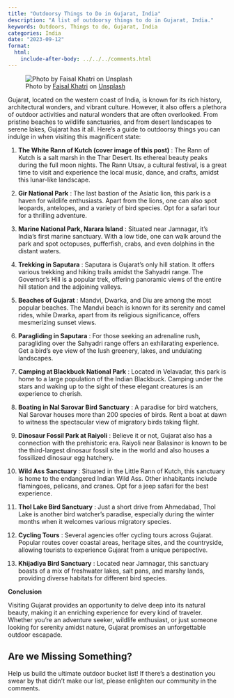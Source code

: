 ```yaml
---
title: "Outdoorsy Things to Do in Gujarat, India"
description: "A list of outdoorsy things to do in Gujarat, India."
keywords: Outdoors, Things to do, Gujarat, India
categories: India
date: "2023-09-12"
format:
  html:
    include-after-body: ../../../comments.html
---
```


![Photo by <a href="https://unsplash.com/@faisalkhatri?utm_source=unsplash&utm_medium=referral&utm_content=creditCopyText">Faisal Khatri</a> on <a href="https://unsplash.com/photos/r1uu-H6ko-o?utm_source=unsplash&utm_medium=referral&utm_content=creditCopyText">Unsplash</a>](https://images.unsplash.com/photo-1669015881702-951de590db31?ixlib=rb-4.0.3&ixid=M3wxMjA3fDB8MHxwaG90by1wYWdlfHx8fGVufDB8fHx8fA%3D%3D&auto=format&fit=crop&w=2940&q=80){fig-alt="Photo of a camel pulling a cart with people in it at Rann of Kutch, Gujarat, India" .preview-image}

Gujarat, located on the western coast of India, is known for its rich history, architectural wonders, and vibrant culture. However, it also offers a plethora of outdoor activities and natural wonders that are often overlooked. From pristine beaches to wildlife sanctuaries, and from desert landscapes to serene lakes, Gujarat has it all. Here's a guide to outdoorsy things you can indulge in when visiting this magnificent state: 

1. **The White Rann of Kutch (cover image of this post)** : The Rann of Kutch is a salt marsh in the Thar Desert. Its ethereal beauty peaks during the full moon nights. The Rann Utsav, a cultural festival, is a great time to visit and experience the local music, dance, and crafts, amidst this lunar-like landscape. 

2. **Gir National Park** : The last bastion of the Asiatic lion, this park is a haven for wildlife enthusiasts. Apart from the lions, one can also spot leopards, antelopes, and a variety of bird species. Opt for a safari tour for a thrilling adventure. 

3. **Marine National Park, Narara Island** : Situated near Jamnagar, it's India's first marine sanctuary. With a low tide, one can walk around the park and spot octopuses, pufferfish, crabs, and even dolphins in the distant waters. 

4. **Trekking in Saputara** : Saputara is Gujarat's only hill station. It offers various trekking and hiking trails amidst the Sahyadri range. The Governor's Hill is a popular trek, offering panoramic views of the entire hill station and the adjoining valleys. 

5. **Beaches of Gujarat** : Mandvi, Dwarka, and Diu are among the most popular beaches. The Mandvi beach is known for its serenity and camel rides, while Dwarka, apart from its religious significance, offers mesmerizing sunset views. 

6. **Paragliding in Saputara** : For those seeking an adrenaline rush, paragliding over the Sahyadri range offers an exhilarating experience. Get a bird’s eye view of the lush greenery, lakes, and undulating landscapes. 

7. **Camping at Blackbuck National Park** : Located in Velavadar, this park is home to a large population of the Indian Blackbuck. Camping under the stars and waking up to the sight of these elegant creatures is an experience to cherish. 

8. **Boating in Nal Sarovar Bird Sanctuary** : A paradise for bird watchers, Nal Sarovar houses more than 200 species of birds. Rent a boat at dawn to witness the spectacular view of migratory birds taking flight. 

9. **Dinosaur Fossil Park at Raiyoli** : Believe it or not, Gujarat also has a connection with the prehistoric era. Raiyoli near Balasinor is known to be the third-largest dinosaur fossil site in the world and also houses a fossilized dinosaur egg hatchery. 

10. **Wild Ass Sanctuary** : Situated in the Little Rann of Kutch, this sanctuary is home to the endangered Indian Wild Ass. Other inhabitants include flamingoes, pelicans, and cranes. Opt for a jeep safari for the best experience. 

11. **Thol Lake Bird Sanctuary** : Just a short drive from Ahmedabad, Thol Lake is another bird watcher's paradise, especially during the winter months when it welcomes various migratory species. 

12. **Cycling Tours** : Several agencies offer cycling tours across Gujarat. Popular routes cover coastal areas, heritage sites, and the countryside, allowing tourists to experience Gujarat from a unique perspective. 

13. **Khijadiya Bird Sanctuary** : Located near Jamnagar, this sanctuary boasts of a mix of freshwater lakes, salt pans, and marshy lands, providing diverse habitats for different bird species.

**Conclusion**

Visiting Gujarat provides an opportunity to delve deep into its natural beauty, making it an enriching experience for every kind of traveler. Whether you're an adventure seeker, wildlife enthusiast, or just someone looking for serenity amidst nature, Gujarat promises an unforgettable outdoor escapade.


::: callout-tip
## Are we Missing Something?
Help us build the ultimate outdoor bucket list! If there's a destination you swear by that didn't make our list, please enlighten our community in the comments.
:::
